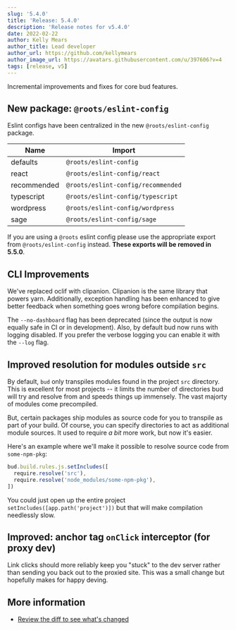 ```yaml
---
slug: '5.4.0'
title: 'Release: 5.4.0'
description: 'Release notes for v5.4.0'
date: 2022-02-22
author: Kelly Mears
author_title: Lead developer
author_url: https://github.com/kellymears
author_image_url: https://avatars.githubusercontent.com/u/397606?v=4
tags: [release, v5]
---
```


Incremental improvements and fixes for core bud features.

<!--truncate-->

## New package: `@roots/eslint-config`

Eslint configs have been centralized in the new `@roots/eslint-config` package.

| Name        | Import                             |
| ----------- | ---------------------------------- |
| defaults    | `@roots/eslint-config`             |
| react       | `@roots/eslint-config/react`       |
| recommended | `@roots/eslint-config/recommended` |
| typescript  | `@roots/eslint-config/typescript`  |
| wordpress   | `@roots/eslint-config/wordpress`   |
| sage        | `@roots/eslint-config/sage`        |

If you are using a `@roots` eslint config please use the appropriate export from `@roots/eslint-config` instead. **These exports will be removed in 5.5.0**.

## CLI Improvements

We've replaced oclif with clipanion. Clipanion is the same library that powers yarn. Additionally, exception handling has been enhanced to give better feedback
when something goes wrong before compilation begins.

The `--no-dashboard` flag has been deprecated (since the output is now equally safe in CI or in development). Also, by default bud now runs with logging disabled.
If you prefer the verbose logging you can enable it with the `--log` flag.

## Improved resolution for modules outside `src`

By default, `bud` only transpiles modules found in the project `src` directory. This is excellent for most projects -- it limits the number of
directories bud will try and resolve from and speeds things up immensely. The vast majorty of modules come precompiled.

But, certain packages ship modules as source code for you to transpile as part of your build.
Of course, you can specify directories to act as additional module sources. It used to require _a bit_ more work, but now it's easier.

Here's an example where we'll make it possible to resolve source code from `some-npm-pkg`:

```ts
bud.build.rules.js.setIncludes([
  require.resolve('src'),
  require.resolve('node_modules/some-npm-pkg'),
])
```

You could just open up the entire project `setIncludes([app.path('project')])` but that will make compilation needlessly slow.

## Improved: anchor tag `onClick` interceptor (for proxy dev)

Link clicks should more reliably keep you "stuck" to the dev server rather than sending you back out to the proxied site. This was a small change
but hopefully makes for happy deving.

## More information

- [Review the diff to see what's changed](https://github.com/roots/bud/compare/v5.3.2...v5.4.0)
